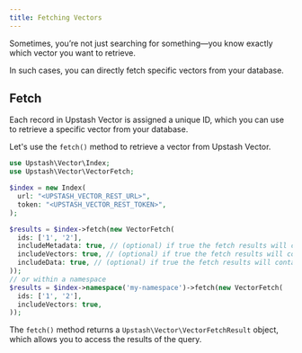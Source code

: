 ```yaml
---
title: Fetching Vectors
---
```


Sometimes, you’re not just searching for something—you know exactly which vector you want to retrieve.

In such cases, you can directly fetch specific vectors from your database.

## Fetch

Each record in Upstash Vector is assigned a unique ID, which you can use to retrieve a specific vector from your database.

Let's use the `fetch()` method to retrieve a vector from Upstash Vector.

```php
use Upstash\Vector\Index;
use Upstash\Vector\VectorFetch;

$index = new Index(
  url: "<UPSTASH_VECTOR_REST_URL>",
  token: "<UPSTASH_VECTOR_REST_TOKEN>",
);

$results = $index->fetch(new VectorFetch(
  ids: ['1', '2'],
  includeMetadata: true, // (optional) if true the fetch results will contain metadata.
  includeVectors: true, // (optional) if true the fetch results will contain the indexed vectors.
  includeData: true, // (optional) if true the fetch results will contain the string data.
));
// or within a namespace
$results = $index->namespace('my-namespace')->fetch(new VectorFetch(
  ids: ['1', '2'],
  includeVectors: true,
));
```

The `fetch()` method returns a `Upstash\Vector\VectorFetchResult` object, which allows you to access the results of the query.